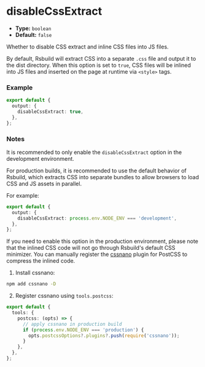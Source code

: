 # disableCssExtract

- **Type:** `boolean`
- **Default:** `false`

Whether to disable CSS extract and inline CSS files into JS files.

By default, Rsbuild will extract CSS into a separate `.css` file and output it to the dist directory. When this option is set to `true`, CSS files will be inlined into JS files and inserted on the page at runtime via `<style>` tags.

### Example

```ts
export default {
  output: {
    disableCssExtract: true,
  },
};
```

### Notes

It is recommended to only enable the `disableCssExtract` option in the development environment.

For production builds, it is recommended to use the default behavior of Rsbuild, which extracts CSS into separate bundles to allow browsers to load CSS and JS assets in parallel.

For example:

```ts
export default {
  output: {
    disableCssExtract: process.env.NODE_ENV === 'development',
  },
};
```

If you need to enable this option in the production environment, please note that the inlined CSS code will not go through Rsbuild's default CSS minimizer. You can manually register the [cssnano](https://cssnano.co/) plugin for PostCSS to compress the inlined code.

1. Install cssnano:

```bash
npm add cssnano -D
```

2. Register cssnano using `tools.postcss`:

```ts
export default {
  tools: {
    postcss: (opts) => {
      // apply cssnano in production build
      if (process.env.NODE_ENV === 'production') {
        opts.postcssOptions?.plugins?.push(require('cssnano'));
      }
    },
  },
};
```
